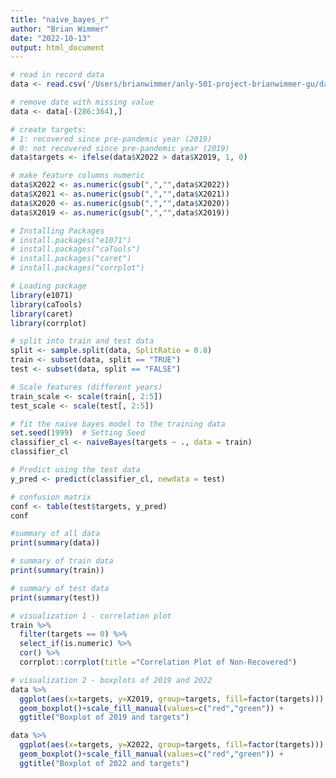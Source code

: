 ```yaml
---
title: "naive_bayes_r"
author: "Brian Wimmer"
date: "2022-10-13"
output: html_document
---
```


```r
# read in record data
data <- read.csv('/Users/brianwimmer/anly-501-project-brianwimmer-gu/data/TSA_Checkpoint_Numbers.csv')

# remove date with missing value
data <- data[-(286:364),]

# create targets: 
# 1: recovered since pre-pandemic year (2019)
# 0: not recovered since pre-pandemic year (2019)
data$targets <- ifelse(data$X2022 > data$X2019, 1, 0)

# make feature columns numeric
data$X2022 <- as.numeric(gsub(",","",data$X2022))
data$X2021 <- as.numeric(gsub(",","",data$X2021))
data$X2020 <- as.numeric(gsub(",","",data$X2020))
data$X2019 <- as.numeric(gsub(",","",data$X2019))
```

```r
# Installing Packages
# install.packages("e1071")
# install.packages("caTools")
# install.packages("caret")
# install.packages("corrplot")
```


```r
# Loading package
library(e1071)
library(caTools)
library(caret)
library(corrplot)
```


```r
# split into train and test data
split <- sample.split(data, SplitRatio = 0.8)
train <- subset(data, split == "TRUE")
test <- subset(data, split == "FALSE")
```


```r
# Scale features (different years)
train_scale <- scale(train[, 2:5])
test_scale <- scale(test[, 2:5])
```


```r
# fit the naive bayes model to the training data
set.seed(1999)  # Setting Seed
classifier_cl <- naiveBayes(targets ~ ., data = train)
classifier_cl
```


```r
# Predict using the test data
y_pred <- predict(classifier_cl, newdata = test)
```


```r
# confusion matrix
conf <- table(test$targets, y_pred)
conf
```

```r
#summary of all data
print(summary(data))
```



```r
# summary of train data
print(summary(train))
```


```r
# summary of test data
print(summary(test))
```




```r
# visualization 1 - correlation plot
train %>%
  filter(targets == 0) %>%
  select_if(is.numeric) %>%
  cor() %>%
  corrplot::corrplot(title ="Correlation Plot of Non-Recovered")
```

```r
# visualization 2 - boxplots of 2019 and 2022
data %>%
  ggplot(aes(x=targets, y=X2019, group=targets, fill=factor(targets))) + 
  geom_boxplot()+scale_fill_manual(values=c("red","green")) +
  ggtitle("Boxplot of 2019 and targets")

data %>%
  ggplot(aes(x=targets, y=X2022, group=targets, fill=factor(targets))) + 
  geom_boxplot()+scale_fill_manual(values=c("red","green")) +
  ggtitle("Boxplot of 2022 and targets")
```





